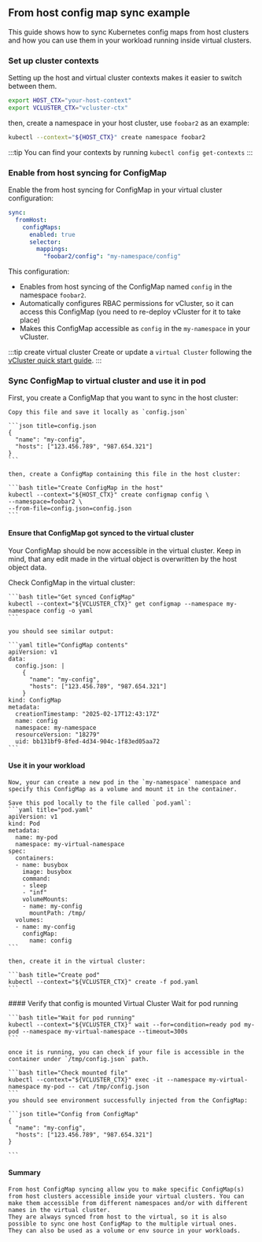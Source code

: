



## From host config map sync example

This guide shows how to sync Kubernetes config maps from host clusters and how you can use them in your workload running inside virtual clusters.

### Set up cluster contexts

Setting up the host and virtual cluster contexts makes it easier to switch
between them.

```bash title="set up kubectl contexts"
export HOST_CTX="your-host-context"
export VCLUSTER_CTX="vcluster-ctx"
```

then, create a namespace in your host cluster, use `foobar2` as an example:

```bash title="create namespace"
kubectl --context="${HOST_CTX}" create namespace foobar2
```

:::tip
You can find your contexts by running `kubectl config get-contexts`
:::


### Enable from host syncing for ConfigMap

Enable the from host syncing for ConfigMap in your virtual cluster configuration:

```yaml title="Enable from host syncing for a ConfigMap"
sync:
  fromHost:
    configMaps:
      enabled: true
      selector:
        mappings:
          "foobar2/config": "my-namespace/config"
```

This configuration:

- Enables from host syncing of the ConfigMap named `config` in the namespace `foobar2`.
- Automatically configures RBAC permissions for vCluster, so it can access this ConfigMap (you need to re-deploy vCluster for it to take place)
- Makes this ConfigMap accessible as `config` in the `my-namespace` in your vCluster.

:::tip create virtual cluster
Create or update a `virtual Cluster` following the [vCluster quick start
guide](/vcluster/#deploy-vcluster).
:::

### Sync ConfigMap to virtual cluster and use it in pod

<Flow id="config-maps-from-host-example">
  <Step>
    First, you create a ConfigMap that you want to sync in the host cluster:

    Copy this file and save it locally as `config.json`

    ```json title=config.json
    {
      "name": "my-config",
      "hosts": ["123.456.789", "987.654.321"]
    }
    ```

    then, create a ConfigMap containing this file in the host cluster:

    ```bash title="Create ConfigMap in the host"
    kubectl --context="${HOST_CTX}" create configmap config \
    --namespace=foobar2 \
    --from-file=config.json=config.json
    ```
  </Step>

  #### Ensure that ConfigMap got synced to the virtual cluster

  Your ConfigMap should be now accessible in the virtual cluster.
  Keep in mind, that any edit made in the virtual object is overwritten by the host object data.

  <Step>
    Check ConfigMap in the virtual cluster:

    ```bash title="Get synced ConfigMap"
    kubectl --context="${VCLUSTER_CTX}" get configmap --namespace my-namespace config -o yaml
    ```

    you should see similar output:

    ```yaml title="ConfigMap contents"
    apiVersion: v1
    data:
      config.json: |
        {
          "name": "my-config",
          "hosts": ["123.456.789", "987.654.321"]
        }
    kind: ConfigMap
    metadata:
      creationTimestamp: "2025-02-17T12:43:17Z"
      name: config
      namespace: my-namespace
      resourceVersion: "18279"
      uid: bb131bf9-8fed-4d34-904c-1f83ed05aa72
    ```


  </Step>

  #### Use it in your workload

  <Step>

    Now, your can create a new pod in the `my-namespace` namespace and specify this ConfigMap as a volume and mount it in the container.

    Save this pod locally to the file called `pod.yaml`:
    ```yaml title="pod.yaml"
    apiVersion: v1
    kind: Pod
    metadata:
      name: my-pod
      namespace: my-virtual-namespace
    spec:
      containers:
      - name: busybox
        image: busybox
        command:
        - sleep
        - "inf"
        volumeMounts:
        - name: my-config
          mountPath: /tmp/
      volumes:
      - name: my-config
        configMap:
          name: config
    ```

    then, create it in the virtual cluster:

    ```bash title="Create pod"
    kubectl --context="${VCLUSTER_CTX}" create -f pod.yaml
    ```

  </Step>
  #### Verify that config is mounted
  <Step>
    <Highlight color="green">Virtual Cluster</Highlight> Wait for pod running

    ```bash title="Wait for pod running"
    kubectl --context="${VCLUSTER_CTX}" wait --for=condition=ready pod my-pod --namespace my-virtual-namespace --timeout=300s
    ```

    once it is running, you can check if your file is accessible in the container under `/tmp/config.json` path.

    ```bash title="Check mounted file"
    kubectl --context="${VCLUSTER_CTX}" exec -it --namespace my-virtual-namespace my-pod -- cat /tmp/config.json
    ```
    you should see environment successfully injected from the ConfigMap:

    ```json title="Config from ConfigMap"
    {
      "name": "my-config",
      "hosts": ["123.456.789", "987.654.321"]
    }

    ```

  </Step>

  #### Summary
  <Step>


    From host ConfigMap syncing allow you to make specific ConfigMap(s) from host clusters accessible inside your virtual clusters. You can make them accessible from different namespaces and/or with different names in the virtual cluster.
    They are always synced from host to the virtual, so it is also possible to sync one host ConfigMap to the multiple virtual ones.
    They can also be used as a volume or env source in your workloads.

  </Step>
</Flow>
